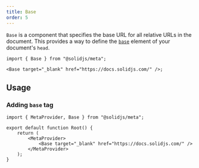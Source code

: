 ```yaml
---
title: Base
order: 5
---
```


`Base` is a component that specifies the base URL for all relative URLs in the document.
This provides a way to define the [`base`](https://developer.mozilla.org/en-US/docs/Web/HTML/Element/base) element of your document's `head`.

```tsx twoslash
import { Base } from "@solidjs/meta";

<Base target="_blank" href="https://docs.solidjs.com/" />;
```

## Usage

### Adding `base` tag

```tsx twoslash
import { MetaProvider, Base } from "@solidjs/meta";

export default function Root() {
	return (
		<MetaProvider>
			<Base target="_blank" href="https://docs.solidjs.com/" />
		</MetaProvider>
	);
}
```